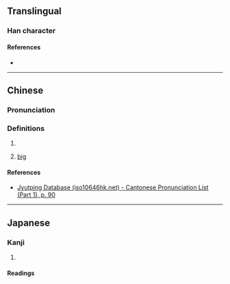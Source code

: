 {{character info/new}}
==Translingual==

===Han character===
{{Han char|rn=37|rad=大|as=04|sn=7|four=|canj=KAU,XKAU|ids=⿱大巴}}

====References====
* {{Han ref|kx=0250.130|dkj=05866|dj=0509.190|hdz=10531.040|uh=593F|ud=22847}}

----

==Chinese==
{{zh-forms}}

===Pronunciation===
{{zh-pron
|m=bā
|m-s=
|dg=
|c=baa1
|c-t=
|g=
|h=pfs=
|j=
|mb=
|md=
|mn=
|mn-t=
|w=
|x=
|mc=y
|oc=y
|cat=a
}}

===Definitions===
{{zh-hanzi}}

# {{zh-only|奤夿屯|[[Habatun]] {{gloss|village in Changping District, Beijing}}}}
# {{zh-hg}} [[big]]

====References====
* [http://www.iso10646hk.net/jp/document/download.jsp Jyutping Database (iso10646hk.net) - Cantonese Pronunciation List (Part 1), p. 90]

----

==Japanese==

===Kanji===
{{ja-kanji|grade=|rs=大04}}

# {{rfdef|ja|sort=大04}}

====Readings====
{{ja-readings
|goon=へ
|kanon=は
|kun=おお-き.い<おほ-き.い}}